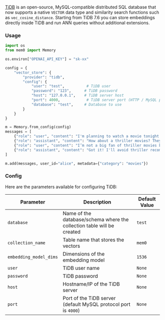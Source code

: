 [TiDB](https://github.com/pingcap/tidb) is an open-source, MySQL-compatible distributed SQL database that now supports a native `VECTOR` data type and similarity search functions such as `vec_cosine_distance`. Starting from TiDB 7.6 you can store embeddings directly inside TiDB and run ANN queries without additional extensions.

### Usage

```python
import os
from mem0 import Memory

os.environ["OPENAI_API_KEY"] = "sk-xx"

config = {
    "vector_store": {
        "provider": "tidb",
        "config": {
            "user": "test",          # TiDB user
            "password": "123",      # TiDB password
            "host": "127.0.0.1",    # TiDB server host
            "port": 4000,            # TiDB server port (HTTP / MySQL protocol)
            "database": "test",     # Database to use
        }
    }
}

m = Memory.from_config(config)
messages = [
    {"role": "user", "content": "I'm planning to watch a movie tonight. Any recommendations?"},
    {"role": "assistant", "content": "How about a thriller movies? They can be quite engaging."},
    {"role": "user", "content": "I’m not a big fan of thriller movies but I love sci-fi movies."},
    {"role": "assistant", "content": "Got it! I'll avoid thriller recommendations and suggest sci-fi movies in the future."}
]

m.add(messages, user_id="alice", metadata={"category": "movies"})
```

### Config

Here are the parameters available for configuring TiDB:

| Parameter | Description | Default Value |
| --- | --- | --- |
| `database` | Name of the database/schema where the collection table will be created | `test` |
| `collection_name` | Table name that stores the vectors | `mem0` |
| `embedding_model_dims` | Dimensions of the embedding model | `1536` |
| `user` | TiDB user name | `None` |
| `password` | TiDB password | `None` |
| `host` | Hostname/IP of the TiDB server | `None` |
| `port` | Port of the TiDB server (default MySQL protocol port is `4000`) | `None` |
